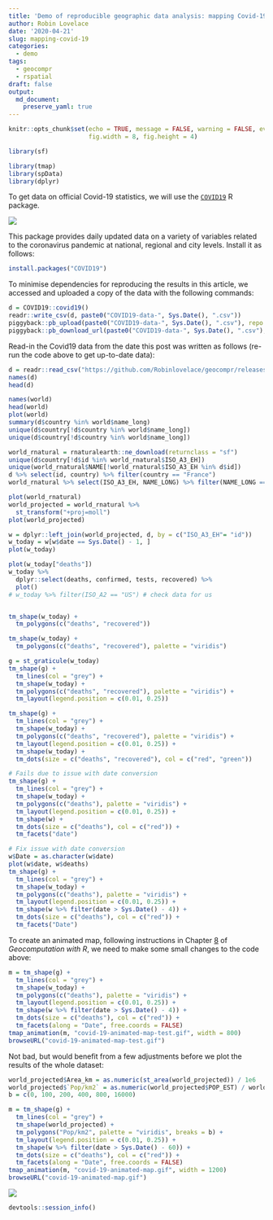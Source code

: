 ```yaml
---
title: 'Demo of reproducible geographic data analysis: mapping Covid-19 data with R'
author: Robin Lovelace
date: '2020-04-21'
slug: mapping-covid-19
categories:
  - demo
tags:
  - geocompr
  - rspatial
draft: false
output:
  md_document:
    preserve_yaml: true
---
```


```r
knitr::opts_chunk$set(echo = TRUE, message = FALSE, warning = FALSE, eval = TRUE,
                      fig.width = 8, fig.height = 4)
```

```r
library(sf)
```


```r
library(tmap)
library(spData)
library(dplyr)
```

To get data on official Covid-19 statistics, we will use the [`COVID19`](https://github.com/covid19datahub/COVID19) R package.

![](https://camo.githubusercontent.com/b627e2aa6edcee3ead77511a35d4e1a5e91aa07f/68747470733a2f2f73746f726167652e636f7669643139646174616875622e696f2f6c6f676f2e737667)

This package provides daily updated data on a variety of variables related to the coronavirus pandemic at national, regional and city levels.
Install it as follows:

```r
install.packages("COVID19")
```

To minimise dependencies for reproducing the results in this article, we accessed and uploaded a copy of the data with the following commands:

```r
d = COVID19::covid19()
readr::write_csv(d, paste0("COVID19-data-", Sys.Date(), ".csv"))
piggyback::pb_upload(paste0("COVID19-data-", Sys.Date(), ".csv"), repo = "robinlovelace/geocompr")
piggyback::pb_download_url(paste0("COVID19-data-", Sys.Date(), ".csv"), repo = "robinlovelace/geocompr")
```

Read-in the Covid19 data from the date this post was written as follows (re-run the code above to get up-to-date data):

```r
d = readr::read_csv("https://github.com/Robinlovelace/geocompr/releases/download/1.2/COVID19-data-2020-04-20.csv")
names(d)
head(d)
```

```r
names(world)
head(world)
plot(world)
summary(d$country %in% world$name_long)
unique(d$country[!d$country %in% world$name_long])
unique(d$country[!d$country %in% world$name_long])
```

```r
world_rnatural = rnaturalearth::ne_download(returnclass = "sf")
unique(d$country[!d$id %in% world_rnatural$ISO_A3_EH])
unique(world_rnatural$NAME[!world_rnatural$ISO_A3_EH %in% d$id])
d %>% select(id, country) %>% filter(country == "France")
world_rnatural %>% select(ISO_A3_EH, NAME_LONG) %>% filter(NAME_LONG == "France")
```

```r
plot(world_rnatural)
world_projected = world_rnatural %>% 
  st_transform("+proj=moll")
plot(world_projected)
```


```r
w = dplyr::left_join(world_projected, d, by = c("ISO_A3_EH"= "id"))
w_today = w[w$date == Sys.Date() - 1, ]
plot(w_today)
```

```r
plot(w_today["deaths"])
w_today %>%
  dplyr::select(deaths, confirmed, tests, recovered) %>% 
  plot()
# w_today %>% filter(ISO_A2 == "US") # check data for us
```

```r
```

```r
tm_shape(w_today) +
  tm_polygons(c("deaths", "recovered"))
```

```r
tm_shape(w_today) +
  tm_polygons(c("deaths", "recovered"), palette = "viridis") 
```

```r
g = st_graticule(w_today)
tm_shape(g) +
  tm_lines(col = "grey") +
  tm_shape(w_today) +
  tm_polygons(c("deaths", "recovered"), palette = "viridis") +
  tm_layout(legend.position = c(0.01, 0.25))
```


```r
tm_shape(g) +
  tm_lines(col = "grey") +
  tm_shape(w_today) +
  tm_polygons(c("deaths", "recovered"), palette = "viridis") +
  tm_layout(legend.position = c(0.01, 0.25)) +
  tm_shape(w_today) +
  tm_dots(size = c("deaths", "recovered"), col = c("red", "green"))
```

```r
# Fails due to issue with date conversion
tm_shape(g) +
  tm_lines(col = "grey") +
  tm_shape(w_today) +
  tm_polygons(c("deaths"), palette = "viridis") +
  tm_layout(legend.position = c(0.01, 0.25)) +
  tm_shape(w) +
  tm_dots(size = c("deaths"), col = c("red")) +
  tm_facets("date")

```


```r
# Fix issue with date conversion
w$Date = as.character(w$date)
plot(w$date, w$deaths)
tm_shape(g) +
  tm_lines(col = "grey") +
  tm_shape(w_today) +
  tm_polygons(c("deaths"), palette = "viridis") +
  tm_layout(legend.position = c(0.01, 0.25)) +
  tm_shape(w %>% filter(date > Sys.Date() - 4)) +
  tm_dots(size = c("deaths"), col = c("red")) +
  tm_facets("Date")
```

To create an animated map, following instructions in Chapter [8](https://geocompr.robinlovelace.net/adv-map.html#animated-maps) of *Geocomputation with R*, we need to make some small changes to the code above:

```r
m = tm_shape(g) +
  tm_lines(col = "grey") +
  tm_shape(w_today) +
  tm_polygons(c("deaths"), palette = "viridis") +
  tm_layout(legend.position = c(0.01, 0.25)) +
  tm_shape(w %>% filter(date > Sys.Date() - 4)) +
  tm_dots(size = c("deaths"), col = c("red")) +
  tm_facets(along = "Date", free.coords = FALSE)
tmap_animation(m, "covid-19-animated-map-test.gif", width = 800)
browseURL("covid-19-animated-map-test.gif")
```

Not bad, but would benefit from a few adjustments before we plot the results of the whole dataset:

```r
world_projected$Area_km = as.numeric(st_area(world_projected)) / 1e6
world_projected$`Pop/km2` = as.numeric(world_projected$POP_EST) / world_projected$Area_km 
b = c(0, 100, 200, 400, 800, 16000)

m = tm_shape(g) +
  tm_lines(col = "grey") +
  tm_shape(world_projected) +
  tm_polygons("Pop/km2", palette = "viridis", breaks = b) +
  tm_layout(legend.position = c(0.01, 0.25)) +
  tm_shape(w %>% filter(date > Sys.Date() - 60)) +
  tm_dots(size = c("deaths"), col = c("red")) +
  tm_facets(along = "Date", free.coords = FALSE)
tmap_animation(m, "covid-19-animated-map.gif", width = 1200)
browseURL("covid-19-animated-map.gif")

```

![](https://user-images.githubusercontent.com/1825120/79768034-1e60ab80-8322-11ea-9c99-9997b588ee57.gif)



```r
devtools::session_info()
```

